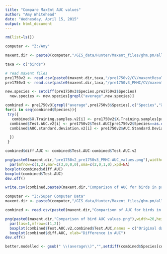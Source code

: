 ```yaml
---
title: "Compare MaxEnt AUC values"
author: "Amy Whitehead"
date: "Wednesday, April 15, 2015"
output: html_document
---
```



```r
rm(list=ls())

computer <- "Z:/Amy"

maxent.dir <- paste0(computer,"/GIS_data/Hunter/Maxent_files/ghm.pm/all_variables/output/")

taxa <- c("birds")

# read maxent files
pre1750v2 <- read.csv(paste0(maxent.dir,taxa,"/pre1750v2/CV/maxentResults.csv"))
pre1750v3 <- read.csv(paste0(maxent.dir,taxa,"/pre1750v3_PMHC/CV/maxentResults.csv"))

new.species <- setdiff(pre1750v3$Species,pre1750v2$Species)
  new.species <- new.species[grepl("average",new.species)]

combined <- pre1750v3[grepl("average",pre1750v3$Species),c("Species","X.Training.samples","Test.AUC","AUC.Standard.Deviation")]
for(i in seq(combined$Species)){
 try({
   combined$X.Training.samples.v2[i] <- pre1750v2$X.Training.samples[pre1750v2$Species==as.character(combined$Species[i])]
  combined$Test.AUC.v2[i] <- pre1750v2$Test.AUC[pre1750v2$Species==as.character(combined$Species[i])]
  combined$AUC.standard.deviation.v2[i] <- pre1750v2$AUC.Standard.Deviation[pre1750v2$Species==as.character(combined$Species[i])]

  })
 }

combined$diff.AUC <- combined$Test.AUC-combined$Test.AUC.v2

png(paste0(maxent.dir,"pre1750v2_pre1750v3_PMHC-AUC_values.png"),width=17,height=10,units="cm",res=300,pointsize=12,bg="transparent")
  par(mfrow=c(1,2),mar=c(3,0,0,0),oma=c(2,0,1,0),xpd=NA)
boxplot(combined$diff.AUC)
boxplot(combined$Test.AUC)
dev.off()

write.csv(combined,paste0(maxent.dir,"Comparison of AUC for birds in pre1750v2 & pre1750v3_PMHC.csv"),row.names=F)
```

```r
computer <- "I:/Super Computer Data"
maxent.dir <- paste0(computer,"/GIS_data/Hunter/Maxent_files/ghm.pm/all_variables/output/")

combined <- read.csv(paste0(maxent.dir,"Comparison of AUC for birds in pre1750v2 & pre1750v3_PMHC.csv"))

png(paste0(maxent.dir,"Comparison of bird AUC values.png"),width=20,height=15,bg="transparent",units="cm",res=300,pointsize=10)
  par(las=1,mfrow=c(1,2))
  boxplot(combined$Test.AUC.v2,combined$Test.AUC,names = c("Original data","PMHC data"),xlab="Test AUC")
  boxplot(combined$diff.AUC, xlab="Difference in AUC")
dev.off()

better.modelled <- gsub(" \\(average\\)","",setdiff(combined$Species[combined$Test.AUC.v2<0.7],combined$Species[combined$Test.AUC<0.7]))


```

